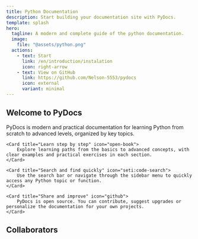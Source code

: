 ```yaml
---
title: Python Documentation
description: Start building your documentation site with PyDocs.
template: splash
hero:
  tagline: A modern and complete guide of the python documentation.
  image:
    file: "@assets/python.png"
  actions:
    - text: Start
      link: /en/introduction/instalation
      icon: right-arrow
    - text: View on GitHub
      link: https://github.com/Nelson-5553/pydocs
      icon: external
      variant: minimal
---
```




## Welcome to PyDocs

<CardGrid stagger>
    <Card title="What's PyDocs?" icon="seti:python">
        PyDocs is modern and practical documentation for learning Python from scratch to advanced levels, organized by key topics.
    </Card>

    <Card title="Learn step by step" icon="open-book">
        Explore learning paths from the basics to advanced concepts, with clear examples and practical exercises in each section.
    </Card>

    <Card title="Search and find quickly" icon="seti:code-search">
        Use the search bar or navigate through the sidebar menu to quickly access any Python topic or function.
    </Card>

    <Card title="Share and improve" icon="github">
        PyDocs is open source. You can contribute, suggest upgrades or personalize the documentation for your own projects.
    </Card>
</CardGrid>


## Collaborators

<Colaborators/>
<Stats/>

